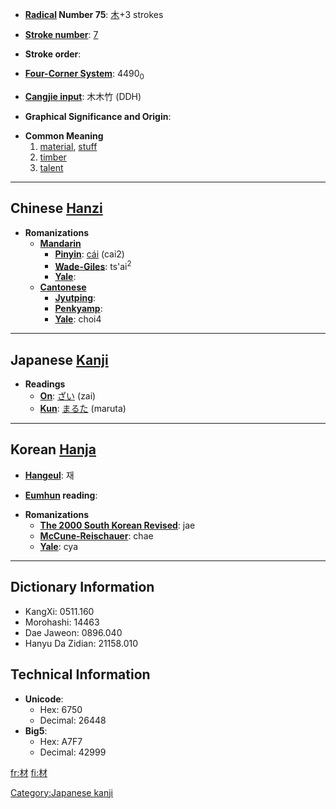 * '''[[Wiktionary:Chinese radical index| Radical]] Number 75''': [[Wiktionary:Chinese radical index 木|木]]+3 strokes

* '''[[Wiktionary:Chinese total strokes index|Stroke number]]''': [[Wiktionary:Chinese total strokes index 7|7]]

* '''Stroke order''': 

* '''[[Wiktionary:Chinese four corner index|Four-Corner System]]''': 4490<sub>0</sub>

* '''[[Wiktionary:Chinese Cangjie index|Cangjie input]]''': 木木竹 (DDH)

* '''Graphical Significance and Origin''': 

* '''Common Meaning'''
*# [[material]], [[stuff]]
*# [[timber]]
*# [[talent]]


----

== Chinese [[Hanzi]] ==

* '''Romanizations'''
** '''[[Mandarin]]'''
*** '''[[Pinyin]]''': [[cái]] (cai2)
*** '''[[Wade-Giles]]''': ts'ai<sup>2</sup>
*** '''[[Yale]]''': 
** '''[[Cantonese]]'''
*** '''[[Jyutping]]''':
*** '''[[Penkyamp]]''': 
*** '''[[Yale]]''': choi4


----

== Japanese [[Kanji]] ==

* '''Readings'''
** '''[[On]]''': [[ざい]] (zai)
** '''[[Kun]]''': [[まるた]] (maruta)


----

== Korean [[Hanja]] ==

* '''[[Hangeul]]''': 재

* '''[[Eumhun]] reading''': 

* '''Romanizations'''
** '''[[The 2000 South Korean Revised Romanization|The 2000 South Korean Revised]]''': jae
** '''[[McCune-Reischauer]]''': chae
** '''[[Yale]]''': cya

----

== Dictionary Information ==

* KangXi: 0511.160
* Morohashi: 14463
* Dae Jaweon: 0896.040
* Hanyu Da Zidian: 21158.010

== Technical Information ==

* '''Unicode''':
** Hex: 6750
** Decimal: 26448
* '''Big5''':
** Hex: A7F7
** Decimal: 42999

[[Category:Japanese kanji]]

[[fr:材]]
[[fi:材]]